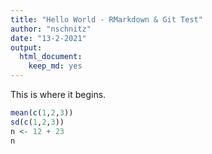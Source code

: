 ```yaml
---
title: "Hello World - RMarkdown & Git Test"
author: "nschnitz"
date: "13-2-2021"
output: 
  html_document: 
    keep_md: yes
---
```


This is where it begins.

```r
mean(c(1,2,3))
sd(c(1,2,3))
n <- 12 + 23
n
```

